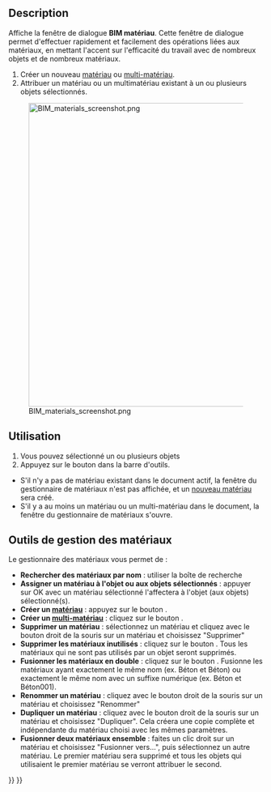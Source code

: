 <languages/>

{{Docnav/fr
|[[BIM_Layers/fr|Calques]]
|[[Arch_Schedule/fr|Nomenclature]]
|[[BIM_Workbench/fr|Atelier BIM]]
|IconL=BIM_Layers.svg
|IconR=Arch_Schedule.svg
|IconC=Workbench_BIM.svg
}}

{{GuiCommand/fr
|Name=BIM Material
|Name/fr=BIM Matériau
|MenuLocation=Gestion → Gérer les matériaux
|Workbenches=[[BIM_Workbench/fr|BIM]]
}}

==Description==

Affiche la fenêtre de dialogue '''BIM matériau'''. Cette fenêtre de dialogue permet d'effectuer rapidement et facilement des opérations liées aux matériaux, en mettant l'accent sur l'efficacité du travail avec de nombreux objets et de nombreux matériaux.

# Créer un nouveau [[Arch_SetMaterial/fr|matériau]] ou [[Arch MultiMaterial/fr|multi-matériau]].
# Attribuer un matériau ou un multimatériau existant à un ou plusieurs objets sélectionnés.

[[Image:BIM materials screenshot.png|600px]]

{{Caption|Le gestionnaire des matériaux}}

<span id="Usage"></span>
==Utilisation==

# Vous pouvez sélectionné un ou plusieurs objets
# Appuyez sur le bouton {{Button|[[Image:BIM_Material.svg|16px]] [[BIM_Material/fr|Gérer les matériaux]]}} dans la barre d'outils.

* S'il n'y a pas de matériau existant dans le document actif, la fenêtre du gestionnaire de matériaux n'est pas affichée, et un [[Arch_SetMaterial/fr|nouveau matériau]] sera créé.
* S'il y a au moins un matériau ou un multi-matériau dans le document, la fenêtre du gestionnaire de matériaux s'ouvre.

<span id="Material_Manager_tools"></span>
==Outils de gestion des matériaux==

Le gestionnaire des matériaux vous permet de :

* '''Rechercher des matériaux par nom''' : utiliser la boîte de recherche
* '''Assigner un matériau à l'objet ou aux objets sélectionnés''' : appuyer sur OK avec un matériau sélectionné l'affectera à l'objet (aux objets) sélectionné(s).
* '''Créer un [[Arch_SetMaterial/fr|matériau]]''' : appuyez sur le bouton {{Button|Créer un nouveau matériau}}.
* '''Créer un [[Arch_MultiMaterial/fr|multi-matériau]]''' : cliquez sur le bouton {{Button|Créer un nouveau multi-matériau}}.
* '''Supprimer un matériau''' : sélectionnez un matériau et cliquez avec le bouton droit de la souris sur un matériau et choisissez "Supprimer"
* '''Supprimer les matériaux inutilisés''' : cliquez sur le bouton {{Button|Supprimer les matériaux inutilisés}}. Tous les matériaux qui ne sont pas utilisés par un objet seront supprimés.
* '''Fusionner les matériaux en double''' : cliquez sur le bouton {{Button|Fusionner les doublons}}. Fusionne les matériaux ayant exactement le même nom (ex. Béton et Béton) ou exactement le même nom avec un suffixe numérique (ex. Béton et Béton001).
* '''Renommer un matériau''' : cliquez avec le bouton droit de la souris sur un matériau et choisissez "Renommer"
* '''Dupliquer un matériau''' : cliquez avec le bouton droit de la souris sur un matériau et choisissez "Dupliquer". Cela créera une copie complète et indépendante du matériau choisi avec les mêmes paramètres.
* '''Fusionner deux matériaux ensemble''' : faites un clic droit sur un matériau et choisissez "Fusionner vers...", puis sélectionnez un autre matériau. Le premier matériau sera supprimé et tous les objets qui utilisaient le premier matériau se verront attribuer le second.


{{Docnav/fr
|[[BIM_Layers/fr|Calques]]
|[[Arch_Schedule/fr|Nomenclature]]
|[[BIM_Workbench/fr|Atelier BIM]]
|IconL=BIM_Layers.svg
|IconR=Arch_Schedule.svg
|IconC=Workbench_BIM.svg
}}

{{BIM_Tools_navi{{#translation:}}}}
{{Userdocnavi{{#translation:}}}}
